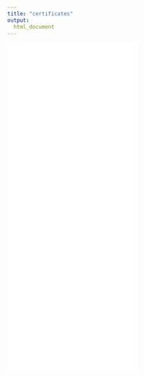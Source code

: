 ```yaml
---
title: "certificates"
output: 
  html_document
---
```


<embed src="Certificates/Rmarkdown.pdf" width="300" height="250" type='application/pdf'>
<embed src="Certificates/certificate (1).pdf" width="300" height="250" type='application/pdf'>
<embed src="Certificates/certificate.pdf" width="300" height="250" type='application/pdf'>